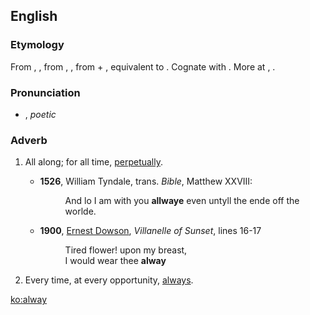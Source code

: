 ==English==

===Etymology===
From {{etyl|enm|en}} {{term|allwaye|lang=enm}}, {{term|alle wey|lang=enm}}, from {{etyl|ang|en}} {{term|ealneg|ealneġ|lang=ang}}, {{term|ealneweg|ealneweġ|always, perpetually|lit=all the way|lang=ang}}, from {{term|ealne|lang=ang}} + {{term|weg|weġ|pos=accusative case|lang=ang}}, equivalent to {{prefix|al|t1=all|way}}. Cognate with {{etyl|sco|-}} {{term|alwayis||always|lang=sco}}. More at {{l/en|all}}, {{l/en|way}}.

===Pronunciation===
* {{IPA|/ˈɔːlweɪ/}}, ''poetic'' {{IPAchar|/ɔːlˈweɪ/}}

===Adverb===
{{en-adv|-}}

# {{context|archaic}} All along; for all time, [[perpetually]].
#* '''1526''', William Tyndale, trans. ''Bible'', Matthew XXVIII:
#*: And lo I am with you '''allwaye''' even untyll the ende off the worlde.
#* '''1900''', [[w:Ernest Dowson|Ernest Dowson]], ''Villanelle of Sunset'', lines 16-17
#*: Tired flower! upon my breast,
#*: I would wear thee '''alway'''
# {{context|archaic}} Every time, at every opportunity, [[always]].

[[ko:alway]]